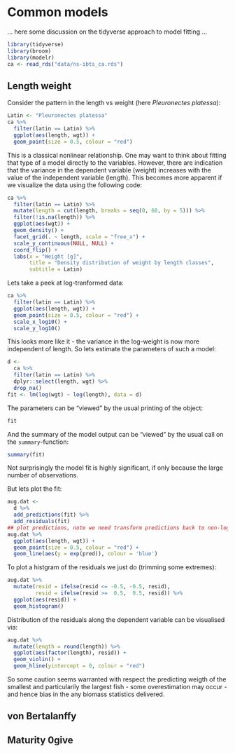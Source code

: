 # Common models {#models}

... here some discussion on the tidyverse approach to model fitting ...

```r
library(tidyverse)
library(broom)
library(modelr)
ca <- read_rds("data/ns-ibts_ca.rds")
```

## Length weight

Consider the pattern in the length vs weight (here *Pleuronectes platessa*):
```r
Latin <- "Pleuronectes platessa"
ca %>% 
  filter(latin == Latin) %>% 
  ggplot(aes(length, wgt)) +
  geom_point(size = 0.5, colour = "red")
```

This is a classical nonlinear relationship. One may want to think about fitting that type of a model directly to the variables. However, there are indication that the variance in the dependent variable (weight) increases with the value of the independent variable (length). This becomes more apparent if we visualize the data using the following code:
```r
ca %>% 
  filter(latin == Latin) %>% 
  mutate(length = cut(length, breaks = seq(0, 60, by = 5))) %>% 
  filter(!is.na(length)) %>% 
  ggplot(aes(wgt)) +
  geom_density() +
  facet_grid(. ~ length, scale = "free_x") +
  scale_y_continuous(NULL, NULL) +
  coord_flip() +
  labs(x = "Weight [g]",
       title = "Density distribution of weight by length classes",
       subtitle = Latin)
```

Lets take a peek at log-tranformed data:
```r
ca %>% 
  filter(latin == Latin) %>% 
  ggplot(aes(length, wgt)) +
  geom_point(size = 0.5, colour = "red") +
  scale_x_log10() +
  scale_y_log10()
```

This looks more like it - the variance in the log-weight is now more independent of length. So lets estimate the parameters of such a model:
```r
d <-
  ca %>% 
  filter(latin == Latin) %>% 
  dplyr::select(length, wgt) %>% 
  drop_na()
fit <- lm(log(wgt) ~ log(length), data = d)
```

The parameters can be "viewed" by the usual printing of the object:
```r
fit
```

And the summary of the model output can be "viewed" by the usual call on the `summary`-function:
```r
summary(fit)
```

Not surprisingly the model fit is highly significant, if only because the large number of observations.

But lets plot the fit:

```r
aug.dat <- 
  d %>% 
  add_predictions(fit) %>% 
  add_residuals(fit)
## plot predictions, note we need transform predictions back to non-log space
aug.dat %>%   
  ggplot(aes(length, wgt)) + 
  geom_point(size = 0.5, colour = "red") + 
  geom_line(aes(y = exp(pred)), colour = 'blue')
```

To plot a histgram of the residuals we just do (trimming some extremes):
```r
aug.dat %>% 
  mutate(resid = ifelse(resid <= -0.5, -0.5, resid),
         resid = ifelse(resid >=  0.5,  0.5, resid)) %>% 
  ggplot(aes(resid)) +
  geom_histogram()
```

Distribution of the residuals along the dependent variable can be visualised via:
```r
aug.dat %>% 
  mutate(length = round(length)) %>% 
  ggplot(aes(factor(length), resid)) +
  geom_violin() +
  geom_hline(yintercept = 0, colour = "red")
```

So some caution seems warranted with respect the predicting weigth of the smallest and particularily the largest fish - some overestimation may occur - and hence bias in the any biomass statistics delivered.

## von Bertalanffy

## Maturity 0give

